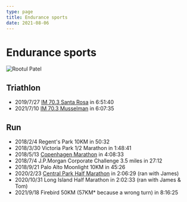 ```yaml
---
type: page
title: Endurance sports
date: 2021-08-06
---
```


# Endurance sports


<Image
  src="/images/profile.jpeg"
  alt="Rootul Patel"
  width={300}
  height={400}
  priority
  className="next-image"
/>

## Triathlon
- 2019/7/27 [IM 70.3 Santa Rosa](https://www.ironman.com/im703-santa-rosa-results) in 6:51:40
- 2021/7/10 [IM 70.3 Musselman](https://www.ironman.com/im703-musselman-results) in 6:07:35

## Run

- 2018/2/4 Regent's Park 10KM in 50:32
- 2018/3/30 Victoria Park 1/2 Marathon in 1:48:41
- 2018/5/13 [Copenhagen Marathon](https://live.ultimate.dk/desktop/front/index.php?eventid=3538&language=us) in 4:08:33
- 2018/7/4 J.P.Morgan Corporate Challenge 3.5 miles in 27:12
- 2018/9/21 Palo Alto Moonlight 10KM in 45:26
- 2020/2/23 [Central Park Half Marathon](https://nycruns.com/race-results?race=nycruns-central-park-half-marathon-4) in 2:06:29 (ran with James)
- 2020/10/31 Long Island Half Marathon in 2:02:33 (ran with James & Tom)
- 2021/9/18 Firebird 50KM (57KM* because a wrong turn) in 8:16:25
